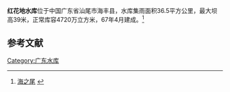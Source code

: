 {{Infobox Reservoir | 
|name                     = 红花地水库
|nickname                 =  
|image                    = 
|image_caption            = 
|map                      = 
|map_caption              = 
|code                     = BHF15000353
|class                    = 中型水库
|location_of_reservoir    = [[广东省|广东省]][[汕尾市|汕尾市]][[海丰县|海丰县]]
|location_of_dam          = 
|inflow                   = 
|outflow                  = [[黄江|黄江]]
|catchment_area           = 36.5
|reservoir_area           = 
|mean_depth               = 
|maximum_depth            = 
|flood_level              = 
|normal_water_level       = 
|dead_water_level         = 
|water_quality            = 
|island                   = 
|maximum_storage_capacity = 
|normal_storage_capacity  = 4720万
|dead_storage_capacity    = 
|type_of_dam              = 
|elevation_of_dam         = 
|height_of_dam            = 39米
|length_of_dam            = 
|width_of_dam             = 
|installed_capacity       = 
|start                    = 
|complete                 = 
|cost                     = 
|emigrate                 = 
|latd = 
|latm = 
|lats = 
|latNS =
|longd = 
|longm = 
|longs = 
|longEW = 
|website = 
|footnotes = 
}}
'''红花地水库'''位于中国广东省汕尾市海丰县，水库集雨面积36.5平方公里，最大坝高39米，正常库容4720万立方米，67年4月建成。<ref>[http://blog.sina.com.cn/s/blog_4c84c3cc0100f3yo.html 海之尾] {{Wayback|url=http://blog.sina.com.cn/s/blog_4c84c3cc0100f3yo.html |date=20160304131228 }}</ref>
==参考文献==
{{reflist}}

[[Category:广东水库|Category:广东水库]]